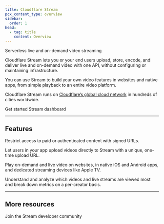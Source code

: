 ```yaml
---
title: Cloudflare Stream
pcx_content_type: overview
sidebar:
  order: 1
head:
  - tag: title
    content: Overview
---
```



<Description>


Serverless live and on-demand video streaming


</Description>

Cloudflare Stream lets you or your end users upload, store, encode, and deliver live and on-demand video with one API, without configuring or maintaining infrastructure.

You can use Stream to build your own video features in websites and native apps, from simple playback to an entire video platform.

Cloudflare Stream runs on [Cloudflare’s global cloud network](https://www.cloudflare.com/network/) in hundreds of cities worldwide.

 <LinkButton variant="primary" href="/stream/get-started/">Get started</LinkButton> <LinkButton variant="secondary" href="https://dash.cloudflare.com/?to=/:account/stream">Stream dashboard</LinkButton>


***

## Features

<Feature header="Control access to video content" href="/stream/viewing-videos/securing-your-stream/" cta="Use Signed URLs">

Restrict access to paid or authenticated content with signed URLs.


</Feature>

<Feature header="Let your users upload their own videos" href="/stream/uploading-videos/direct-creator-uploads/" cta="Direct Creator Uploads">

Let users in your app upload videos directly to Stream with a unique, one-time upload URL.


</Feature>

<Feature header="Play video on any device" href="/stream/viewing-videos/" cta="Play videos">

Play on-demand and live video on websites, in native iOS and Android apps, and dedicated streaming devices like Apple TV.


</Feature>

<Feature header="Get detailed analytics" href="/stream/getting-analytics/" cta="Explore Analytics">

Understand and analyze which videos and live streams are viewed most and break down metrics on a per-creator basis.


</Feature>

***

## More resources

<CardGrid>

<LinkTitleCard title="Discord" href="https://discord.cloudflare.com" icon="discord">
&#x20;Join the Stream developer community
</LinkTitleCard>

</CardGrid>

